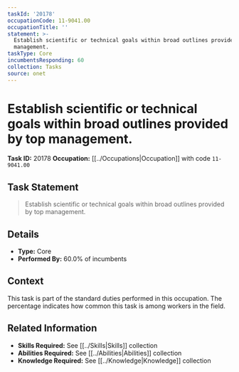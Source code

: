 ```yaml
---
taskId: '20178'
occupationCode: 11-9041.00
occupationTitle: ''
statement: >-
  Establish scientific or technical goals within broad outlines provided by top
  management.
taskType: Core
incumbentsResponding: 60
collection: Tasks
source: onet
---
```

# Establish scientific or technical goals within broad outlines provided by top management.

**Task ID:** 20178
**Occupation:** [[../Occupations|Occupation]] with code `11-9041.00`

## Task Statement

> Establish scientific or technical goals within broad outlines provided by top management.

## Details

- **Type:** Core
- **Performed By:** 60.0% of incumbents

## Context

This task is part of the standard duties performed in this occupation. The percentage indicates how common this task is among workers in the field.

## Related Information

- **Skills Required:** See [[../Skills|Skills]] collection
- **Abilities Required:** See [[../Abilities|Abilities]] collection
- **Knowledge Required:** See [[../Knowledge|Knowledge]] collection
